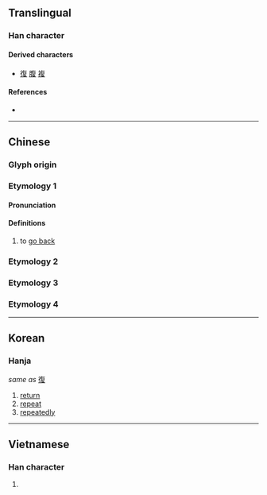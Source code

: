 {{also|復|複|覆|夏}}
{{character info/new}}
==Translingual==

===Han character===
{{Han char|rn=35|rad=夊|as=06|sn=9|four=80407|canj=OAHE|ids=⿳𠂉日夂(GJ),⿳𠂉日夊(HT)}}

====Derived characters====
* [[復]] [[腹]] [[複]]

====References====
* {{Han ref|kx=0245.101|hdz=20869.060|uh=590D|ud=22797|bh=CE60|bd=52832}}

----

==Chinese==
{{zh-forms}}

===Glyph origin===
{{Han etym}}

===Etymology 1===

====Pronunciation====
{{zh-pron
|m=fù
|c=fuk6
|mc=y
|oc=y
|ma=
|cat=v
}}

====Definitions====
{{zh-hanzi}}

# to [[go back]]

===Etymology 2===
{{zh-see|復}}

===Etymology 3===
{{zh-see|複}}

===Etymology 4===
{{zh-see|覆|fs}}

----

==Korean==

===Hanja===
{{ko-hanja|hangeul=복|eumhun=|rv=bok|mr=pok|y=pok}}

''same as'' [[復]]

# [[return]]
# [[repeat]]
# [[repeatedly]]

----

==Vietnamese==

===Han character===
{{vi-hantu|[[hạ]]|rs=夊06}}

# {{defn|lang=vi|sort=夊06}}